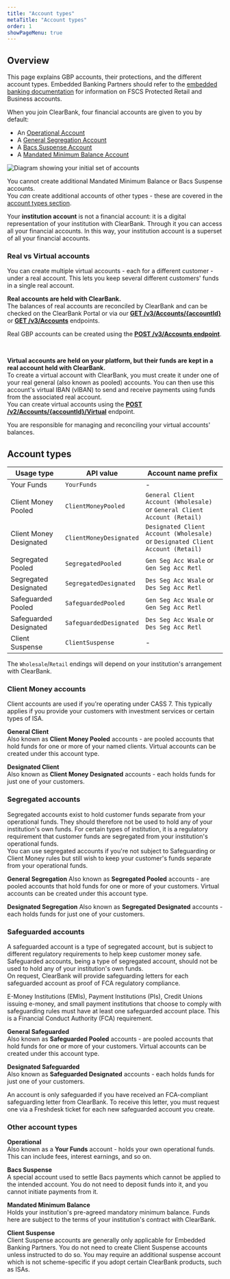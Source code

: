 ```yaml
---
title: "Account types"
metaTitle: "Account types"
order: 1
showPageMenu: true
---
```



## Overview

This page explains GBP accounts, their protections, and the different account types. Embedded Banking Partners should refer to the [embedded banking documentation](/uk/docs/embedded-banking/retail-customers) for information on FSCS Protected Retail and Business accounts.

When you join ClearBank, four financial accounts are given to you by default:

* An [Operational Account](#other-account-types)
* A [General Segregation Account](#segregated-accounts)
* A [Bacs Suspense Account](#other-account-types)
* A [Mandated Minimum Balance Account](#other-account-types)

![Diagram showing your initial set of accounts](/assets/images/Accounts-Day1.svg "Initial set of accounts")

You cannot create additional Mandated Minimum Balance or Bacs Suspense accounts.  
You _can_ create additional accounts of other types - these are covered in the [account types section](account-types).

<Callout colour="blue">
Your <strong>institution account</strong> is not a financial account: it is a digital representation of your institution with ClearBank. Through it you can access all your financial accounts. In this way, your institution account is a superset of all your financial accounts.
</Callout>

### Real vs Virtual accounts

You can create multiple virtual accounts - each for a different customer - under a real account. This lets you keep several different customers' funds in a single real account.

**Real accounts are held with ClearBank.**  
The balances of real accounts are reconciled by ClearBank and can be checked on the ClearBank Portal or via our **[GET /v3/Accounts/\{accountId\}](/uk/docs/gbp-accounts/manage-accounts#get-information-for-an-account-real)** or **[GET /v3/Accounts](/uk/docs/gbp-accounts/manage-accounts#get-information-for-an-account-real)** endpoints.  

Real GBP accounts can be created using the **[POST /v3/Accounts endpoint](/uk/docs/gbp-accounts/manage-accounts#get-all-accounts-real)**.

<br />

**Virtual accounts are held on your platform, but their funds are kept in a real account held with ClearBank.**  
To create a virtual account with ClearBank, you must create it under one of your real general (also known as pooled) accounts. You can then use this account's virtual IBAN (vIBAN) to send and receive payments using funds from the associated real account.  
You can create virtual accounts using the **[POST /v2/Accounts/\{accountId\}/Virtual](/uk/docs/gbp-accounts/manage-accounts#create-accounts-virtual)** endpoint.  

You are responsible for managing and reconciling your virtual accounts' balances.

## Account types

| Usage type              | API value               | Account name prefix                                                             |
|-------------------------|-------------------------|---------------------------------------------------------------------------------|
| Your Funds              | `YourFunds`             | -                                                                               |
| Client Money Pooled     | `ClientMoneyPooled`     | `General Client Account (Wholesale)` or `General Client Account (Retail)`       |
| Client Money Designated | `ClientMoneyDesignated` | `Designated Client Account (Wholesale)` or `Designated Client Account (Retail)` |
| Segregated Pooled       | `SegregatedPooled`      | `Gen Seg Acc Wsale` or `Gen Seg Acc Retl`                                       |
| Segregated Designated   | `SegregatedDesignated`  | `Des Seg Acc Wsale` or `Des Seg Acc Retl`                                       |
| Safeguarded Pooled      | `SafeguardedPooled`     | `Gen Seg Acc Wsale` or `Gen Seg Acc Retl`                                       |
| Safeguarded Designated  | `SafeguardedDesignated` | `Des Seg Acc Wsale` or `Des Seg Acc Retl`                                       |
| Client Suspense         | `ClientSuspense`        | -                                                                               |

The `Wholesale`/`Retail` endings will depend on your institution's arrangement with ClearBank.

### Client Money accounts

Client accounts are used if you're operating under CASS 7. This typically applies if you provide your customers with investment services or certain types of ISA.

**General Client**  
Also known as **Client Money Pooled** accounts - are pooled accounts that hold funds for one or more of your named clients. Virtual accounts can be created under this account type.

**Designated Client**  
Also known as **Client Money Designated** accounts - each holds funds for just one of your customers.

### Segregated accounts

Segregated accounts exist to hold customer funds separate from your operational funds. They should therefore not be used to hold any of your institution's own funds. For certain types of institution, it is a regulatory requirement that customer funds are segregated from your institution's operational funds.  
You can use segregated accounts if you're not subject to Safeguarding or Client Money rules but still wish to keep your customer's funds separate from your operational funds.

**General Segregation**
Also known as **Segregated Pooled** accounts - are pooled accounts that hold funds for one or more of your customers. Virtual accounts can be created under this account type.

**Designated Segregation**
Also known as **Segregated Designated** accounts - each holds funds for just one of your customers.

### Safeguarded accounts

A safeguarded account is a type of segregated account, but is subject to different regulatory requirements to help keep customer money safe. Safeguarded accounts, being a type of segregated account, should not be used to hold any of your institution's own funds.  
On request, ClearBank will provide safeguarding letters for each safeguarded account as proof of FCA regulatory compliance.

E-Money Institutions (EMIs), Payment Institutions (PIs), Credit Unions issuing e-money, and small payment institutions that choose to comply with safeguarding rules must have at least one safeguarded account place. This is a Financial Conduct Authority (FCA) requirement.

**General Safeguarded**  
Also known as **Safeguarded Pooled** accounts - are pooled accounts that hold funds for one or more of your customers. Virtual accounts can be created under this account type.

**Designated Safeguarded**  
Also known as **Safeguarded Designated** accounts - each holds funds for just one of your customers.

<Callout colour="blue">
An account is only safeguarded if you have received an FCA-compliant safeguarding letter from ClearBank. To receive this letter, you must request one via a Freshdesk ticket for each new safeguarded account you create.
</Callout>

### Other account types

**Operational**  
Also known as a **Your Funds** account - holds your own operational funds. This can include fees, interest earnings, and so on.

**Bacs Suspense**  
A special account used to settle Bacs payments which cannot be applied to the intended account. You do not need to deposit funds into it, and you cannot initiate payments from it.

**Mandated Minimum Balance**  
Holds your institution's pre-agreed mandatory minimum balance. Funds here are subject to the terms of your institution's contract with ClearBank.

**Client Suspense**  
Client Suspense accounts are generally only applicable for Embedded Banking Partners. You do not need to create Client Suspense accounts unless instructed to do so. You may require an additional suspense account which is not scheme-specific if you adopt certain ClearBank products, such as ISAs.